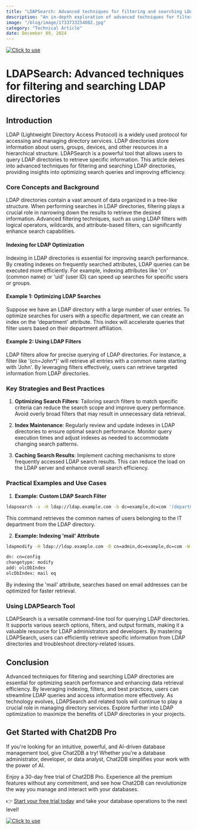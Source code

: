 ```yaml
---
title: "LDAPSearch: Advanced techniques for filtering and searching LDAP directories"
description: "An in-depth exploration of advanced techniques for filtering and searching LDAP directories, highlighting key strategies, technologies, and practical examples."
image: "/blog/image/1733733254802.jpg"
category: "Technical Article"
date: December 09, 2024
---
```

[![Click to use](/image/blog/bg/chat2db1.png)](https://app.chat2db.ai/)
# LDAPSearch: Advanced techniques for filtering and searching LDAP directories


<Authors date="December 09, 2024">
  <Author name="Aiden Stone" link="https://chat2db.ai" />
</Authors>

## Introduction
LDAP (Lightweight Directory Access Protocol) is a widely used protocol for accessing and managing directory services. LDAP directories store information about users, groups, devices, and other resources in a hierarchical structure. LDAPSearch is a powerful tool that allows users to query LDAP directories to retrieve specific information. This article delves into advanced techniques for filtering and searching LDAP directories, providing insights into optimizing search queries and improving efficiency.

### Core Concepts and Background
LDAP directories contain a vast amount of data organized in a tree-like structure. When performing searches in LDAP directories, filtering plays a crucial role in narrowing down the results to retrieve the desired information. Advanced filtering techniques, such as using LDAP filters with logical operators, wildcards, and attribute-based filters, can significantly enhance search capabilities.

#### Indexing for LDAP Optimization
Indexing in LDAP directories is essential for improving search performance. By creating indexes on frequently searched attributes, LDAP queries can be executed more efficiently. For example, indexing attributes like 'cn' (common name) or 'uid' (user ID) can speed up searches for specific users or groups.

#### Example 1: Optimizing LDAP Searches
Suppose we have an LDAP directory with a large number of user entries. To optimize searches for users with a specific department, we can create an index on the 'department' attribute. This index will accelerate queries that filter users based on their department affiliation.

#### Example 2: Using LDAP Filters
LDAP filters allow for precise querying of LDAP directories. For instance, a filter like '(cn=John*)' will retrieve all entries with a common name starting with 'John'. By leveraging filters effectively, users can retrieve targeted information from LDAP directories.

### Key Strategies and Best Practices
1. **Optimizing Search Filters**: Tailoring search filters to match specific criteria can reduce the search scope and improve query performance. Avoid overly broad filters that may result in unnecessary data retrieval.

2. **Index Maintenance**: Regularly review and update indexes in LDAP directories to ensure optimal search performance. Monitor query execution times and adjust indexes as needed to accommodate changing search patterns.

3. **Caching Search Results**: Implement caching mechanisms to store frequently accessed LDAP search results. This can reduce the load on the LDAP server and enhance overall search efficiency.

### Practical Examples and Use Cases
1. **Example: Custom LDAP Search Filter**
```bash
ldapsearch -x -H ldap://ldap.example.com -b dc=example,dc=com '(department=IT)' cn
```
This command retrieves the common names of users belonging to the IT department from the LDAP directory.

2. **Example: Indexing 'mail' Attribute**
```bash
ldapmodify -H ldap://ldap.example.com -D cn=admin,dc=example,dc=com -W

dn: cn=config
changetype: modify
add: olcDbIndex
olcDbIndex: mail eq
```
By indexing the 'mail' attribute, searches based on email addresses can be optimized for faster retrieval.

### Using LDAPSearch Tool
LDAPSearch is a versatile command-line tool for querying LDAP directories. It supports various search options, filters, and output formats, making it a valuable resource for LDAP administrators and developers. By mastering LDAPSearch, users can efficiently retrieve specific information from LDAP directories and troubleshoot directory-related issues.

## Conclusion
Advanced techniques for filtering and searching LDAP directories are essential for optimizing search performance and enhancing data retrieval efficiency. By leveraging indexing, filters, and best practices, users can streamline LDAP queries and access information more effectively. As technology evolves, LDAPSearch and related tools will continue to play a crucial role in managing directory services. Explore further into LDAP optimization to maximize the benefits of LDAP directories in your projects.

## Get Started with Chat2DB Pro

If you're looking for an intuitive, powerful, and AI-driven database management tool, give Chat2DB a try! Whether you're a database administrator, developer, or data analyst, Chat2DB simplifies your work with the power of AI.

Enjoy a 30-day free trial of Chat2DB Pro. Experience all the premium features without any commitment, and see how Chat2DB can revolutionize the way you manage and interact with your databases.

👉 [Start your free trial today](https://app.chat2db.ai/) and take your database operations to the next level!

[![Click to use](/image/blog/bg/chat2db.jpg)](https://app.chat2db.ai/)